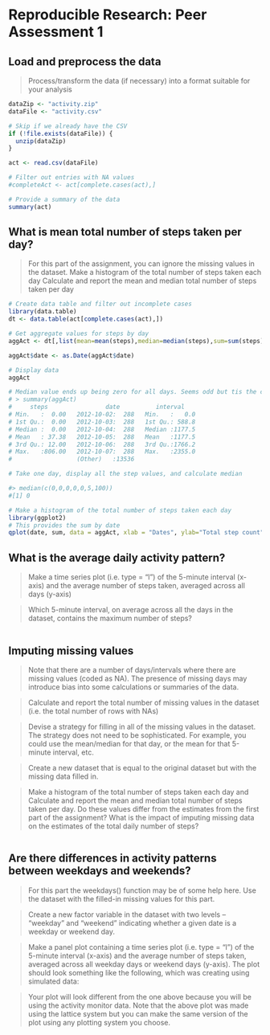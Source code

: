 # Reproducible Research: Peer Assessment 1

## Load and preprocess the data

> Process/transform the data (if necessary) into a format suitable for your analysis

```r
dataZip <- "activity.zip"
dataFile <- "activity.csv"

# Skip if we already have the CSV
if (!file.exists(dataFile)) {
  unzip(dataZip)
}

act <- read.csv(dataFile)

# Filter out entries with NA values
#completeAct <- act[complete.cases(act),]

# Provide a summary of the data
summary(act)

```

## What is mean total number of steps taken per day?

> For this part of the assignment, you can ignore the missing values in the dataset.
> Make a histogram of the total number of steps taken each day
> Calculate and report the mean and median total number of steps taken per day

```r

# Create data table and filter out incomplete cases
library(data.table)
dt <- data.table(act[complete.cases(act),])

# Get aggregate values for steps by day
aggAct <- dt[,list(mean=mean(steps),median=median(steps),sum=sum(steps)), by = date]

aggAct$date <- as.Date(aggAct$date)

# Display data
aggAct

# Median value ends up being zero for all days. Seems odd but tis the case.
# > summary(aggAct)
#     steps                date          interval     
# Min.   :  0.00   2012-10-02:  288   Min.   :   0.0  
# 1st Qu.:  0.00   2012-10-03:  288   1st Qu.: 588.8  
# Median :  0.00   2012-10-04:  288   Median :1177.5  
# Mean   : 37.38   2012-10-05:  288   Mean   :1177.5  
# 3rd Qu.: 12.00   2012-10-06:  288   3rd Qu.:1766.2  
# Max.   :806.00   2012-10-07:  288   Max.   :2355.0  
#                  (Other)   :13536  

# Take one day, display all the step values, and calculate median

#> median(c(0,0,0,0,0,5,100))
#[1] 0

# Make a histogram of the total number of steps taken each day
library(ggplot2)
# This provides the sum by date
qplot(date, sum, data = aggAct, xlab = "Dates", ylab="Total step count", geom="histogram", stat="identity") 

```

## What is the average daily activity pattern?

> Make a time series plot (i.e. type = "l") of the 5-minute interval (x-axis) and the average number of steps taken, averaged across all days (y-axis)

> Which 5-minute interval, on average across all the days in the dataset, contains the maximum number of steps?

```r
```

## Imputing missing values

> Note that there are a number of days/intervals where there are missing values (coded as NA). The presence of missing days may introduce bias into some calculations or summaries of the data.

> Calculate and report the total number of missing values in the dataset (i.e. the total number of rows with NAs)

> Devise a strategy for filling in all of the missing values in the dataset. The strategy does not need to be sophisticated. For example, you could use the mean/median for that day, or the mean for that 5-minute interval, etc.

> Create a new dataset that is equal to the original dataset but with the missing data filled in.

> Make a histogram of the total number of steps taken each day and Calculate and report the mean and median total number of steps taken per day. Do these values differ from the estimates from the first part of the assignment? What is the impact of imputing missing data on the estimates of the total daily number of steps?

```r
```

## Are there differences in activity patterns between weekdays and weekends?

> For this part the weekdays() function may be of some help here. Use the dataset with the filled-in missing values for this part.

> Create a new factor variable in the dataset with two levels – “weekday” and “weekend” indicating whether a given date is a weekday or weekend day.

> Make a panel plot containing a time series plot (i.e. type = "l") of the 5-minute interval (x-axis) and the average number of steps taken, averaged across all weekday days or weekend days (y-axis). The plot should look something like the following, which was creating using simulated data: <graph>

> Your plot will look different from the one above because you will be using the activity monitor data. Note that the above plot was made using the lattice system but you can make the same version of the plot using any plotting system you choose.

```r
```